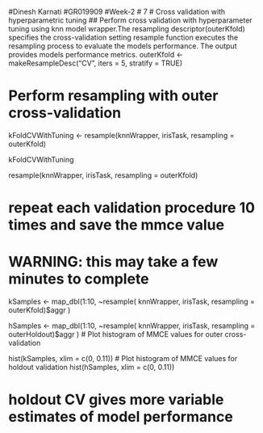 #Dinesh Karnati 
#GR019909
#Week-2
# 7
# Cross validation with hyperparametric tuning
## Perform cross validation with hyperparameter tuning using knn model wrapper.The resampling descriptor(outerKfold) specifies the cross-validation setting resample function executes the resampling process to evaluate the models performance. The output provides models performance metrics.
outerKfold <- makeResampleDesc("CV", iters = 5, stratify = TRUE)

# Perform resampling with outer cross-validation
kFoldCVWithTuning <- resample(knnWrapper, irisTask, 
                              resampling = outerKfold)

kFoldCVWithTuning

resample(knnWrapper, irisTask, resampling = outerKfold)

# repeat each validation procedure 10 times and save the mmce value 
# WARNING: this may take a few minutes to complete

kSamples <- map_dbl(1:10, ~resample(
  knnWrapper, irisTask, resampling = outerKfold)$aggr
)

hSamples <- map_dbl(1:10, ~resample(
  knnWrapper, irisTask, resampling = outerHoldout)$aggr
)
# Plot histogram of MMCE values for outer cross-validation

hist(kSamples, xlim = c(0, 0.11))
# Plot histogram of MMCE values for holdout validation
hist(hSamples, xlim = c(0, 0.11))

# holdout CV gives more variable estimates of model performance 
